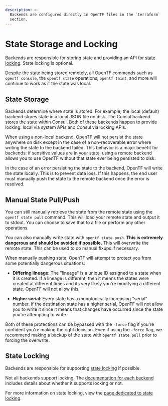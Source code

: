```yaml
---
description: >-
  Backends are configured directly in OpenTF files in the `terraform`
  section.
---
```


# State Storage and Locking

Backends are responsible for storing state and providing an API for
[state locking](/opentf/language/state/locking). State locking is optional.

Despite the state being stored remotely, all OpenTF commands such
as `opentf console`, the `opentf state` operations, `opentf taint`,
and more will continue to work as if the state was local.

## State Storage

Backends determine where state is stored. For example, the local (default)
backend stores state in a local JSON file on disk. The Consul backend stores
the state within Consul. Both of these backends happen to provide locking:
local via system APIs and Consul via locking APIs.

When using a non-local backend, OpenTF will not persist the state anywhere
on disk except in the case of a non-recoverable error where writing the state
to the backend failed. This behavior is a major benefit for backends: if
sensitive values are in your state, using a remote backend allows you to use
OpenTF without that state ever being persisted to disk.

In the case of an error persisting the state to the backend, OpenTF will
write the state locally. This is to prevent data loss. If this happens, the
end user must manually push the state to the remote backend once the error
is resolved.

## Manual State Pull/Push

You can still manually retrieve the state from the remote state using
the `opentf state pull` command. This will load your remote state and
output it to stdout. You can choose to save that to a file or perform any
other operations.

You can also manually write state with `opentf state push`. **This
is extremely dangerous and should be avoided if possible.** This will
overwrite the remote state. This can be used to do manual fixups if necessary.

When manually pushing state, OpenTF will attempt to protect you from
some potentially dangerous situations:

- **Differing lineage**: The "lineage" is a unique ID assigned to a state
  when it is created. If a lineage is different, then it means the states
  were created at different times and its very likely you're modifying a
  different state. OpenTF will not allow this.

- **Higher serial**: Every state has a monotonically increasing "serial"
  number. If the destination state has a higher serial, OpenTF will
  not allow you to write it since it means that changes have occurred since
  the state you're attempting to write.

Both of these protections can be bypassed with the `-force` flag if you're
confident you're making the right decision. Even if using the `-force` flag,
we recommend making a backup of the state with `opentf state pull`
prior to forcing the overwrite.

## State Locking

Backends are responsible for supporting [state locking](/opentf/language/state/locking)
if possible.

Not all backends support locking. The [documentation for each backend](/opentf/language/settings/backends/configuration#available-backends) includes details about whether it supports locking or not.

For more information on state locking, view the
[page dedicated to state locking](/opentf/language/state/locking).
